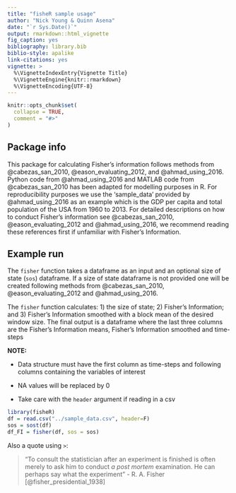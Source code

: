 ```yaml
---
title: "fisheR sample usage"
author: "Nick Young & Quinn Asena"
date: "`r Sys.Date()`"
output: rmarkdown::html_vignette
fig_caption: yes
bibliography: library.bib
biblio-style: apalike
link-citations: yes  
vignette: >
  %\VignetteIndexEntry{Vignette Title}
  %\VignetteEngine{knitr::rmarkdown}
  %\VignetteEncoding{UTF-8}
---
```


```r
knitr::opts_chunk$set(
  collapse = TRUE,
  comment = "#>"
)
```

## Package info
This package for calculating Fisher's information follows methods from @cabezas_san_2010, @eason_evaluating_2012, and @ahmad_using_2016. Python code from @ahmad_using_2016 and MATLAB code from @cabezas_san_2010 has been adapted for modelling purposes in R. For reproducibility purposes we use the 'sample_data' provided by @ahmad_using_2016 as an example which is the GDP per capita and total population of the USA from 1960 to 2013. For detailed descriptions on how to conduct Fisher's information see @cabezas_san_2010, @eason_evaluating_2012 and @ahmad_using_2016, we recommend reading these references first if unfamiliar with Fisher's Information.

## Example run
The `fisher` function takes a dataframe as an input and an optional size of state (`sos`) dataframe. If a size of state dataframe is not provided one will be created following methods from @cabezas_san_2010, @eason_evaluating_2012 and @ahmad_using_2016.

The `fisher` function calculates: 1) the size of state; 2) Fisher's Information; and 3) Fisher's Information smoothed with a block mean of the desired window size. The final output is a dataframe where the last three columns are the Fisher's Information means, Fisher's Information smoothed and time-steps

**NOTE:**

  * Data structure must have the first column as time-steps and following columns containing the variables of interest
  
  * NA values will be replaced by 0
  
  * Take care with the `header` argument if reading in a csv

  

```r
library(fisheR)
df = read.csv("../sample_data.csv", header=F)
sos = sost(df)
df_FI = fisher(df, sos = sos)
```


Also a quote using `>`:

> "To consult the statistician after an experiment is finished is often merely to ask him to conduct _a post mortem_ examination. He can
 perhaps say what the experiment"
  - R. A. Fisher [@fisher_presidential_1938]
